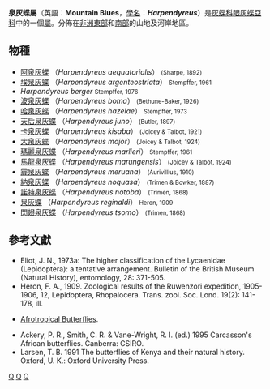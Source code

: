 {{NoteTA|G1=Butterfly}}
{{Automatic Taxobox
| taxon = Harpendyreus
| authority = Heron, 1909
| image = CyclyriusJunoButler1896.JPG
| image_caption = 天后泉灰蝶
| type_species = [[泉灰蝶|泉灰蝶]]<br />''Harpendyreus reginaldi''
| type_species_authority = Heron, 1909
| subdivision_ranks = [[物種|物種]]
| subdivision = 有15種，詳見正文。
| synonyms =
}}

'''泉灰蝶屬'''（英語：'''Mountain Blues'''，[[學名|學名]]：'''''Harpendyreus'''''）是[[灰蝶科|灰蝶科]][[眼灰蝶亞科|眼灰蝶亞科]]中的一個[[屬|屬]]。分佈在[[非洲東部|非洲東部]]和[[非洲南部|南部]]的山地及河岸地區。

== 物種 ==
* [[阿泉灰蝶|阿泉灰蝶]] （''Harpendyreus aequatorialis''） <small>(Sharpe, 1892)</small>
* [[埃泉灰蝶|埃泉灰蝶]] （''Harpendyreus argenteostriata''） <small>Stempffer, 1961</small>
* ''Harpendyreus berger'' <small>Stempffer, 1976</small>
* [[波泉灰蝶|波泉灰蝶]] （''Harpendyreus boma''） <small>(Bethune-Baker, 1926)</small>
* [[哈泉灰蝶|哈泉灰蝶]] （''Harpendyreus hazelae''） <small>Stempffer, 1973</small>
* [[天后泉灰蝶|天后泉灰蝶]] （''Harpendyreus juno''） <small>(Butler, 1897)</small>
* [[卡泉灰蝶|卡泉灰蝶]] （''Harpendyreus kisaba''） <small>(Joicey & Talbot, 1921)</small>
* [[大泉灰蝶|大泉灰蝶]] （''Harpendyreus major''） <small>(Joicey & Talbot, 1924)</small>
* [[瑪麗泉灰蝶|瑪麗泉灰蝶]] （''Harpendyreus marlieri''） <small>Stempffer, 1961</small>
* [[馬龍泉灰蝶|馬龍泉灰蝶]] （''Harpendyreus marungensis''） <small>(Joicey & Talbot, 1924)</small>
* [[霾泉灰蝶|霾泉灰蝶]] （''Harpendyreus meruana''） <small>(Aurivillius, 1910)</small>
* [[納泉灰蝶|納泉灰蝶]] （''Harpendyreus noquasa''） <small>(Trimen & Bowker, 1887)</small>
* [[諾特泉灰蝶|諾特泉灰蝶]] （''Harpendyreus notoba''） <small>(Trimen, 1868)</small>
* [[泉灰蝶|泉灰蝶]] （''Harpendyreus reginaldi''） <small>Heron, 1909</small>
* [[閃翅泉灰蝶|閃翅泉灰蝶]] （''Harpendyreus tsomo''） <small>(Trimen, 1868)</small>

== 參考文獻 ==
{{reflist}}
* Eliot, J. N., 1973a: The higher classification of the Lycaenidae (Lepidoptera): a tentative arrangement. Bulletin of the British Museum (Natural History), entomology, 28: 371-505.
* Heron, F. A., 1909. Zoological results of the Ruwenzori expedition, 1905-1906, 12, Lepidoptera, Rhopalocera. Trans. zool. Soc. Lond. 19(2): 141-178, ill.
* {{aut|Williams, M.}}[https://web.archive.org/web/20101008213134/http://www.atbutterflies.com/intro.htm Afrotropical Butterflies].
* Ackery, P. R., Smith, C. R. & Vane-Wright, R. I. (ed.) 1995 Carcasson's African butterflies. Canberra: CSIRO.
* Larsen, T. B. 1991 The butterflies of Kenya and their natural history. Oxford, U. K.: Oxford University Press.

{{Commons category|Harpendyreus}}
{{Taxonbar}}
[[Category:泉灰蝶屬|Q]]
[[Category:眼灰蝶族|Q]]
[[Category:_1909年描述的分类群|Q]]